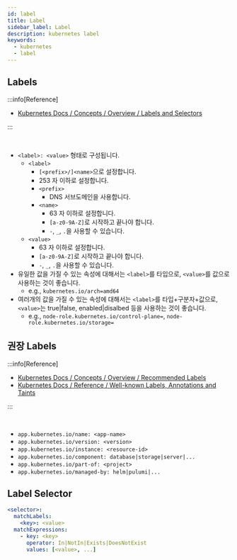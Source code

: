 ```yaml
---
id: label
title: Label
sidebar_label: Label
description: kubernetes label
keywords:
  - kubernetes
  - label
---
```


## Labels

:::info[Reference]

- [Kubernetes Docs / Concepts / Overview / Labels and Selectors](https://kubernetes.io/docs/concepts/overview/working-with-objects/labels/)

:::

<br />

- `<label>: <value>` 형태로 구성됩니다.
  - `<label>`
    - `[<prefix>/]<name>`으로 설정합니다.
    - 253 자 이하로 설정합니다.
    - `<prefix>`
      - DNS 서브도메인을 사용합니다.
    - `<name>`
      - 63 자 이하로 설정합니다.
      - `[a-z0-9A-Z]`로 시작하고 끝나야 합니다.
      - `-`, `_`, `.`을 사용할 수 있습니다.
  - `<value>`
    - 63 자 이하로 설정합니다.
    - `[a-z0-9A-Z]`로 시작하고 끝나야 합니다.
    - `-`, `_`, `.`을 사용할 수 있습니다.
- 유일한 값을 가질 수 있는 속성에 대해서는 `<label>`를 타입으로, `<value>`를 값으로 사용하는 것이 좋습니다.
  - e.g., `kubernetes.io/arch=amd64`
- 여러개의 값을 가질 수 있는 속성에 대해서는 `<label>`를 타입+구분자+값으로, `<value>`는 true|false, enabled|disalbed 등을 사용하는 것이 좋습니다.
  - e.g., `node-role.kubernetes.io/control-plane=`, `node-role.kubernetes.io/storage=`

## 권장 Labels

:::info[Reference]

- [Kubernetes Docs / Concepts / Overview / Recommended Labels](https://kubernetes.io/docs/concepts/overview/working-with-objects/common-labels/)
- [Kubernetes Docs / Reference / Well-known Labels, Annotations and Taints](https://kubernetes.io/docs/reference/labels-annotations-taints/)

:::

<br />

- `app.kubernetes.io/name: <app-name>`
- `app.kubernetes.io/version: <version>`
- `app.kubernetes.io/instance: <resource-id>`
- `app.kubernetes.io/component: database|storage|server|...`
- `app.kubernetes.io/part-of: <project>`
- `app.kubernetes.io/managed-by: helm|pulumi|...`

## Label Selector

```yaml
<selector>:
  matchLabels:
    <key>: <value>
  matchExpressions:
    - key: <key>
      operator: In|NotIn|Exists|DoesNotExist
      values: [<value>, ...]
```
